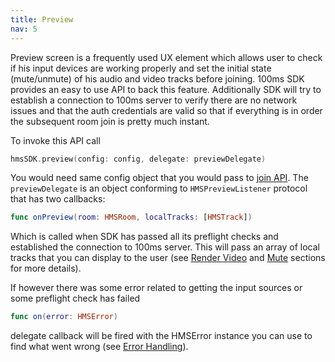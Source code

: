 ```yaml
---
title: Preview
nav: 5
---
```


Preview screen is a frequently used UX element which allows user to check if his input devices are working properly and set the initial state (mute/unmute) of his audio and video tracks before joining. 100ms SDK provides an easy to use API to back this feature. Additionally SDK will try to establish a connection to 100ms server to verify there are no network issues and that the auth credentials are valid so that if everything is in order the subsequent room join is pretty much instant.

To invoke this API call

```swift
hmsSDK.preview(config: config, delegate: previewDelegate)
```

You would need same config object that you would pass to [join API](http://join.com). The `previewDelegate` is an object conforming to `HMSPreviewListener` protocol that has two callbacks:

```swift
func onPreview(room: HMSRoom, localTracks: [HMSTrack])
```

Which is called when SDK has passed all its preflight checks and established the connection to 100ms server. This will pass an array of local tracks that you can display to the user (see [Render Video](http://render.com) and [Mute](http://mute.com) sections for more details).

If however there was some error related to getting the input sources or some preflight check has failed 

```swift
func on(error: HMSError)
```

delegate callback will be fired with the HMSError instance you can use to find what went wrong (see [Error Handling](http://error.com)).